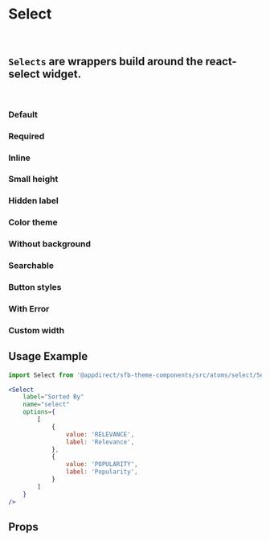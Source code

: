 

<Meta of={SelectStories} />

# Select

<br />

## `Selects` are wrappers build around the react-select widget.

<br />

### Default

<Canvas>
  <Story of={SelectStories.Default} />
</Canvas>

### Required

<Canvas>
  <Story of={SelectStories.Required} />
</Canvas>

### Inline

<Canvas>
  <Story of={SelectStories.Inline} />
</Canvas>

### Small height

<Canvas>
  <Story of={SelectStories.SmallHeight} />
</Canvas>

### Hidden label

<Canvas>
  <Story of={SelectStories.HiddenLabel} />
</Canvas>

### Color theme

<Canvas>
  <Story of={SelectStories.ColorTheme} />
</Canvas>

### Without background

<Canvas>
  <Story of={SelectStories.WithoutBackground} />
</Canvas>

### Searchable

<Canvas>
  <Story of={SelectStories.Searchable} />
</Canvas>

### Button styles

<Canvas>
  <Story of={SelectStories.ButtonStyles} />
</Canvas>

### With Error

<Canvas>
  <Story of={SelectStories.WithError} />
</Canvas>

### Custom width

<Canvas>
  <Story of={SelectStories.CustomWidth} />
</Canvas>

## Usage Example

```jsx
import Select from '@appdirect/sfb-theme-components/src/atoms/select/Select';

<Select
    label="Sorted By"
    name="select"
    options={
        [
            {
                value: 'RELEVANCE',
                label: 'Relevance',
            },
            {
                value: 'POPULARITY',
                label: 'Popularity',
            }
        ]
    }
/>
```

## Props

<ArgsTable of={Select} />

